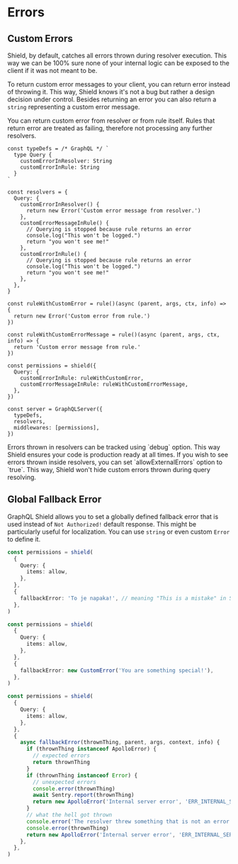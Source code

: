 
# Errors

## Custom Errors

Shield, by default, catches all errors thrown during resolver execution. This way we can be 100% sure none of your internal logic can be exposed to the client if it was not meant to be.

To return custom error messages to your client, you can return error instead of throwing it. This way, Shield knows it's not a bug but rather a design decision under control. Besides returning an error you can also return a `string` representing a custom error message.

You can return custom error from resolver or from rule itself. Rules that return error are treated as failing, therefore not processing any further resolvers.

```tsx
const typeDefs = /* GraphQL */ `
  type Query {
    customErrorInResolver: String
    customErrorInRule: String
  }
`

const resolvers = {
  Query: {
    customErrorInResolver() {
      return new Error('Custom error message from resolver.')
    },
    customErrorMessageInRule() {
      // Querying is stopped because rule returns an error
      console.log("This won't be logged.")
      return "you won't see me!"
    },
    customErrorInRule() {
      // Querying is stopped because rule returns an error
      console.log("This won't be logged.")
      return "you won't see me!"
    },
  },
}

const ruleWithCustomError = rule()(async (parent, args, ctx, info) => {
  return new Error('Custom error from rule.')
})

const ruleWithCustomErrorMessage = rule()(async (parent, args, ctx, info) => {
  return 'Custom error message from rule.'
})

const permissions = shield({
  Query: {
    customErrorInRule: ruleWithCustomError,
    customErrorMessageInRule: ruleWithCustomErrorMessage,
  },
})

const server = GraphQLServer({
  typeDefs,
  resolvers,
  middlewares: [permissions],
})
```
<Callout>
Errors thrown in resolvers can be tracked using `debug` option. This way Shield ensures your code is production ready at all times.
</Callout>

<Callout>
If you wish to see errors thrown inside resolvers, you can set `allowExternalErrors` option to `true`. This way, Shield won't hide custom errors thrown during query resolving.
</Callout>


## Global Fallback Error

GraphQL Shield allows you to set a globally defined fallback error that is used instead of `Not Authorized!` default response. This might be particularly useful for localization. You can use `string` or even custom `Error` to define it.

```ts
const permissions = shield(
  {
    Query: {
      items: allow,
    },
  },
  {
    fallbackError: 'To je napaka!', // meaning "This is a mistake" in Slovene.
  },
)

const permissions = shield(
  {
    Query: {
      items: allow,
    },
  },
  {
    fallbackError: new CustomError('You are something special!'),
  },
)

const permissions = shield(
  {
    Query: {
      items: allow,
    },
  },
  {
    async fallbackError(thrownThing, parent, args, context, info) {
      if (thrownThing instanceof ApolloError) {
        // expected errors
        return thrownThing
      }
      if (thrownThing instanceof Error) {
        // unexpected errors
        console.error(thrownThing)
        await Sentry.report(thrownThing)
        return new ApolloError('Internal server error', 'ERR_INTERNAL_SERVER')
      }
      // what the hell got thrown
      console.error('The resolver threw something that is not an error.')
      console.error(thrownThing)
      return new ApolloError('Internal server error', 'ERR_INTERNAL_SERVER')
    },
  },
)
```
